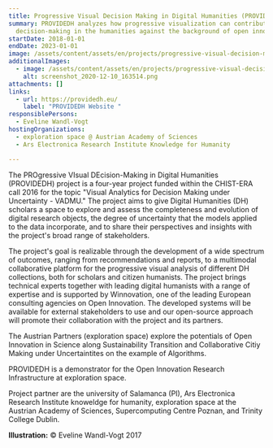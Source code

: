 ```yaml
---
title: Progressive Visual Decision Making in Digital Humanities (PROVIDEDH)
summary: PROVIDEDH analyzes how progressive visualization can contribute to
  decision-making in the humanities against the background of open innovation.
startDate: 2018-01-01
endDate: 2023-01-01
image: /assets/content/assets/en/projects/progressive-visual-decision-making-digital-humanities-providedh/cropped-providedh-long_2.png
additionalImages:
  - image: /assets/content/assets/en/projects/progressive-visual-decision-making-digital-humanities-providedh/additionalImages/screenshot_2020-12-10_163514.png
    alt: screenshot_2020-12-10_163514.png
attachments: []
links:
  - url: https://providedh.eu/
    label: "PROVIDEDH Website "
responsiblePersons:
  - Eveline Wandl-Vogt
hostingOrganizations:
  - exploration space @ Austrian Academy of Sciences
  - Ars Electronica Research Institute Knowledge for Humanity

---
```

The PROgressive VIsual DEcision-Making in Digital Humanities (PROVIDEDH) project is a four-year project funded within the CHIST-ERA call 2016 for the topic "Visual Analytics for Decision Making under Uncertainty - VADMU." The project aims to give Digital Humanities (DH) scholars a space to explore and assess the completeness and evolution of digital research objects, the degree of uncertainty that the models applied to the data incorporate, and to share their perspectives and insights with the project's broad range of stakeholders.

The project's goal is realizable through the development of a wide spectrum of outcomes, ranging from recommendations and reports, to a multimodal collaborative platform for the progressive visual analysis of different DH collections, both for scholars and citizen humanists. The project brings technical experts together with leading digital humanists with a range of expertise and is supported by Winnovation, one of the leading European consulting agencies on Open Innovation. The developed systems will be available for external stakeholders to use and our open-source approach will promote their collaboration with the project and its partners.

The Austrian Partners (exploration space) explore the potentials of Open Innovation in Science along Sustainability Transition and Collaborative Citiy Making under Uncertaintites on the example of Algorithms.

PROVIDEDH is a demonstrator for the Open Innovation Research Infrastructure at exploration space.

Project partner are the university of Salamanca (PI), Ars Electronica Research Institute knoweldge for humanity, exploration space at the Austrian Academy of Sciences, Supercomputing Centre Poznan, and Trinity College Dublin.

**Illustration:** © Eveline Wandl-Vogt 2017
